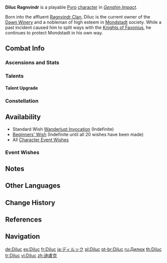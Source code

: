 {{CharacterTabs}}
{{Character Infobox
|image            = <gallery>
Character Diluc Card.png|Card
Character Diluc Full Wish.png|Wish
Character Diluc Game.png|In-Game
</gallery>

|type             = Playable <!--Playable Character Information-->
|rarity           = 5
|weapon           = Claymore
|element          = Pyro

|name             = Diluc <!--Character Information-->
|realname         = Diluc Ragnvindr
|birthday         = April 30th
|constellation    = Noctua
|region           = Mondstadt
|affiliation      = Dawn Winery
|affiliation2     = Unnamed intelligence organization
|affiliation3     = Knights of Favonius
|affiliationNote3 = Formerly
|dish             = "Once Upon a Time in Mondstadt"
|obtain           = [[Wishes]]
|releaseDate      = 2020-09-28

|title            = The Dark Side of Dawn <!--Titles-->
|title2           = Master of the Dawn Winery

|voiceEN          = {{w|Sean Chiplock}}<ref name="Diluc EN/JP">Twitter: [https://twitter.com/GenshinImpact/status/1323478107395923968 EN & JP VA Announcement]</ref> <!--Voice Actors-->
|voiceCN          = [https://zh.moegirl.org.cn/马洋 Ma Yang ({{Lang|mini=1|zh=马洋}})]<ref>Official Genshin Impact Chinese Website: [https://ys.mihoyo.com/main/character/mondstadt?char=5 Diluc]</ref>
|voiceJP          = {{w|Kensho Ono|Ono Kensho ({{Lang|mini=1|ja=小野賢章}})}}<ref name="Diluc EN/JP" />
|voiceKR          = {{w|ko:최승훈|Choi Seung-hoon ({{Lang|mini=1|ko=최승훈}})}}<ref>Twitter: [https://twitter.com/genshinimpactkr/status/1323460828155138049 KR VA Announcement]</ref>

|ancestry         = Ragnvindr Clan
|father           = Crepus
|fatherNote       = Deceased
|sibling          = Kaeya
|siblingNote      = Adoptive brother<ref name="KaeyaStories" group="Note">[[Kaeya/Lore#Character Stories|Kaeya's Character Stories]] in Chinese refer to Kaeya as both 义子 (foster son) and 养子 (adopted son) to Crepus, who is referred to as 养父 (adoptive father) in relation to Kaeya. The English translations also reflect this fact.</ref>
}}
'''Diluc Ragnvindr''' is a playable [[Pyro]] [[character]] in ''[[Genshin Impact]]''.

Born into the affluent [[Ragnvindr Clan]], Diluc is the current owner of the [[Dawn Winery]] and a nobleman of high esteem in [[Mondstadt]] society. While a past incident caused him to split ways with the [[Knights of Favonius]], he continues to protect Mondstadt in his own way.

==Combat Info==
===Ascensions and Stats===
{{Character Ascensions and Stats}}

===Talents===
{{Talent Table}}

====Talent Upgrade====
{{Talent Upgrade}}

===Constellation===
{{Constellation Table}}

==Availability==
*Standard Wish [[Wanderlust Invocation]] (Indefinite)
*[[Beginners' Wish]] (Indefinite until all 20 wishes have been made)
*All [[Character Event Wishes]]

===Event Wishes===
{{Featured}}

==Notes==
{{Reflist|note=1}}

==Other Languages==
{{Other Languages|default_hidden = 1
|en      = Diluc
|zhs     = 迪卢克
|zhs_rm  = Dílúkè
|zht     = 迪盧克
|zht_rm  = Dílúkè
|ja      = ディルック
|ja_rm   = Dirukku
|ko      = 다이루크
|ko_rm   = Dairukeu
|es      = Diluc
|fr      = Diluc
|ru      = Дилюк
|th      = Diluc
|vi      = Diluc
|de      = Diluc
|id      = Diluc
|pt      = Diluc
}}

==Change History==
{{Change History|1.0}}

==References==
{{Reflist}}

==Navigation==
{{Character Navbox}}

[[de:Diluc]]
[[es:Diluc]]
[[fr:Diluc]]
[[ja:ディルック]]
[[pl:Diluc]]
[[pt-br:Diluc]]
[[ru:Дилюк]]
[[th:Diluc]]
[[tr:Diluc]]
[[vi:Diluc]]
[[zh:迪盧克]]